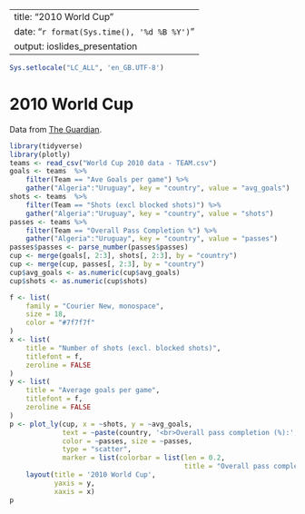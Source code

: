 
---
title: "2010 World Cup"
date: "`r format(Sys.time(), '%d %B %Y')`"
output: ioslides_presentation
---

```r
Sys.setlocale("LC_ALL", 'en_GB.UTF-8')
```

# 2010 World Cup

Data from [The
Guardian](https://www.theguardian.com/news/datablog/2010/jul/09/world-cup-2010-statistics).

```r
library(tidyverse)
library(plotly)
teams <- read_csv("World Cup 2010 data - TEAM.csv")
goals <- teams  %>%
    filter(Team == "Ave Goals per game") %>%
    gather("Algeria":"Uruguay", key = "country", value = "avg_goals")
shots <- teams  %>%
    filter(Team == "Shots (excl blocked shots)") %>%
    gather("Algeria":"Uruguay", key = "country", value = "shots")
passes <- teams %>%
    filter(Team == "Overall Pass Completion %") %>%
    gather("Algeria":"Uruguay", key = "country", value = "passes")
passes$passes <- parse_number(passes$passes)
cup <- merge(goals[, 2:3], shots[, 2:3], by = "country")
cup <- merge(cup, passes[, 2:3], by = "country")
cup$avg_goals <- as.numeric(cup$avg_goals)
cup$shots <- as.numeric(cup$shots)
```


```r
f <- list(
    family = "Courier New, monospace",
    size = 18,
    color = "#7f7f7f"
)
x <- list(
    title = "Number of shots (excl. blocked shots)",
    titlefont = f,
    zeroline = FALSE
)
y <- list(
    title = "Average goals per game",
    titlefont = f,
    zeroline = FALSE
)
p <- plot_ly(cup, x = ~shots, y = ~avg_goals,
             text = ~paste(country, '<br>Overall pass completion (%):', passes),
             color = ~passes, size = ~passes,
             type = "scatter",
             marker = list(colorbar = list(len = 0.2,
                                           title = "Overall pass completion (%)"))) %>%
    layout(title = '2010 World Cup',
           yaxis = y,
           xaxis = x)
p
```

